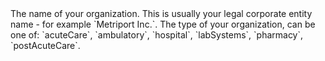 <ParamField body="name" type="string" required>
  The name of your organization. This is usually your legal corporate entity name - for example
  `Metriport Inc.`.
</ParamField>

<ParamField body="type" type="string" required>
  The type of your organization, can be one of: `acuteCare`, `ambulatory`, `hospital`, `labSystems`,
  `pharmacy`, `postAcuteCare`.
</ParamField>

<ParamField body="location" type="Address" required>
  <Snippet file="address.mdx" />
</ParamField>
